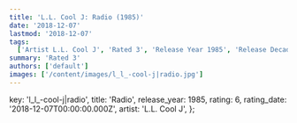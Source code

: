 ```yaml
---
title: 'L.L. Cool J: Radio (1985)'
date: '2018-12-07'
lastmod: '2018-12-07'
tags:
  ['Artist L.L. Cool J', 'Rated 3', 'Release Year 1985', 'Release Decade 1980']
summary: 'Rated 3'
authors: ['default']
images: ['/content/images/l_l_-cool-j|radio.jpg']
---
```


  key: 'l_l_-cool-j|radio',
  title: 'Radio',
  release_year: 1985,
  rating: 6,
  rating_date: '2018-12-07T00:00:00.000Z',
  artist: 'L.L. Cool J',
};

<MusicRating data={data} />
